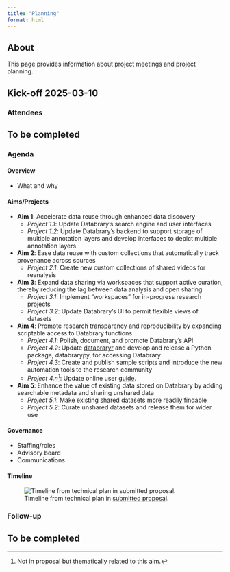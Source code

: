 ```yaml
---
title: "Planning"
format: html
---
```


## About

This page provides information about project meetings and project planning.

## Kick-off 2025-03-10

### Attendees

::: {.callout-warning}
## To be completed
:::

### Agenda

#### Overview

- What and why

#### Aims/Projects
  
- **Aim 1**: Accelerate data reuse through enhanced data discovery
    - *Project 1.1*: Update Databrary’s search engine and user interfaces
    - *Project 1.2*: Update Databrary’s backend to support storage of multiple annotation layers and develop interfaces to depict multiple annotation layers
- **Aim 2**: Ease data reuse with custom collections that automatically track provenance across sources
    - *Project 2.1*: Create new custom collections of shared videos for reanalysis
- **Aim 3**: Expand data sharing via workspaces that support active curation, thereby reducing the lag between data analysis and open sharing
    - *Project 3.1*: Implement “workspaces” for in-progress research projects
    - *Project 3.2*: Update Databrary’s UI to permit flexible views of datasets
- **Aim 4**: Promote research transparency and reproducibility by expanding scriptable access to Databrary functions
    - *Project 4.1*: Polish, document, and promote Databrary’s API
    - *Project 4.2*: Update [databraryr](https://github.com/databrary/databraryr) and develop and release a Python package, databrarypy, for accessing Databrary
    - *Project 4.3*: Create and publish sample scripts and introduce the new automation tools to the research community
    - *Project 4.n^[Not in proposal but thematically related to this aim.]*: Update online user [guide](https://databrary.github.io/guide).
- **Aim 5**: Enhance the value of existing data stored on Databrary by adding searchable metadata and sharing unshared data
    - *Project 5.1*: Make existing shared datasets more readily findable
    - *Project 5.2*: Curate unshared datasets and release them for wider use
    
#### Governance

- Staffing/roles
- Advisory board
- Communications

#### Timeline

![Timeline from technical plan in [submitted proposal](include/pdf/adolph-gilmore-hnds-i-submitted-copy.pdf).](include/img/timeline-2024-07-19v01.png){#fig-proposal-timeline}


### Follow-up

::: {.callout-warning}
## To be completed
:::
